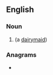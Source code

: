 ==English==

===Noun===
{{en-noun}}

# {{obsolete spelling of|en|dey}} (a [[dairymaid]])

===Anagrams===
* {{anagrams|en|a=deei|EIDE|Edie|idée}}